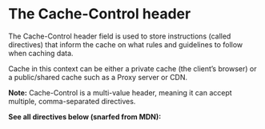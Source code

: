 
# The Cache-Control header

The Cache-Control header field is used to store instructions (called directives) that inform the cache on what rules and guidelines to follow when caching data.

Cache in this context can be either a private cache (the client’s browser) or a public/shared cache such as a Proxy server or CDN.

**Note:** Cache-Control is a multi-value header, meaning it can accept multiple, comma-separated directives.

**See all directives below (snarfed from MDN):**